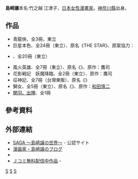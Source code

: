 {{japanese|japanese=島崎 譲|kana=しまざき ゆずる|romaji=}}{{漫畫}}
'''島崎讓'''{{BD|1962年|8月20日}}本名:竹之越 江津子，[[日本|日本]][[女性|女性]][[漫畫家|漫畫家]]。[[神奈川縣|神奈川縣]]出身。

==作品==
*青龍俠、全3冊，東立 
*巨星本色、全24冊（東立）、原名《THE STAR》、原案協力：{{link-ja|藤本ひとみ|藤本ひとみ}}
*{{link-ja|霸王傳說 驍|覇王伝説 驍}}、全20冊（東立）
*風火英雄、全7冊（東立）、原名《{{lang-ja|風の如く火の如く}}》、原作：鷹司
*花影戦記　妖魔降臨、全2冊（東立）、原作：鷹司
*征神記、全7冊（台灣東販）、原名《{{lang-ja|征神記ヴァルナス}}》
*獅女、全5冊（東立）、原名《{{lang-ja|リオン}}》、原作：[[和田慎二|和田慎二]]
*[[関羽、出陣|関羽、出陣]]、全1冊

==參考資料==
{{reflist}}

== 外部連結 ==
* [http://www.areasw.com/saga/ SAGA 〜島崎譲の世界〜] {{Wayback|url=http://www.areasw.com/saga/ |date=20191114105003 }} - 公認サイト
* [http://yuzusima.blog75.fc2.com/ 漫画家・島崎譲のブログ] {{Wayback|url=http://yuzusima.blog75.fc2.com/ |date=20201031075001 }}
* {{Twitter|yuzuru_simazaki}}
* [http://www.j-comi.jp/title/index/query:島崎譲 Ｊコミ無料配信中作品] {{Wayback|url=http://www.j-comi.jp/title/index/query%3A%E5%B3%B6%E5%B4%8E%E8%AD%B2 |date=20140708043434 }} - {{link-ja|Jコミ|Jコミ}}

[[Category:日本漫画家|S]]
[[Category:日本女性漫画家|S]]
[[Category:神奈川縣出身人物|S]]
